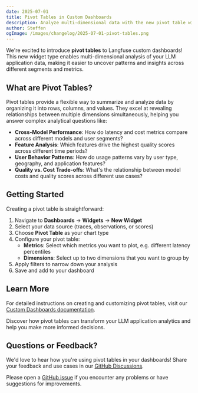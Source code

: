 ```yaml
---
date: 2025-07-01
title: Pivot Tables in Custom Dashboards
description: Analyze multi-dimensional data with the new pivot table widget in Langfuse custom dashboards.
author: Steffen
ogImage: /images/changelog/2025-07-01-pivot-tables.png
---
```



<ChangelogHeader />

We're excited to introduce **pivot tables** to Langfuse custom dashboards!
This new widget type enables multi-dimensional analysis of your LLM application data, making it easier to uncover patterns and insights across different segments and metrics.

## What are Pivot Tables?

Pivot tables provide a flexible way to summarize and analyze data by organizing it into rows, columns, and values.
They excel at revealing relationships between multiple dimensions simultaneously, helping you answer complex analytical questions like:

- **Cross-Model Performance**: How do latency and cost metrics compare across different models and user segments?
- **Feature Analysis**: Which features drive the highest quality scores across different time periods?
- **User Behavior Patterns**: How do usage patterns vary by user type, geography, and application features?
- **Quality vs. Cost Trade-offs**: What's the relationship between model costs and quality scores across different use cases?

## Getting Started

Creating a pivot table is straightforward:

1. Navigate to **Dashboards** → **Widgets** → **New Widget**
2. Select your data source (traces, observations, or scores)
3. Choose **Pivot Table** as your chart type
4. Configure your pivot table:
   - **Metrics**: Select which metrics you want to plot, e.g. different latency percentiles
   - **Dimensions**: Select up to two dimensions that you want to group by
5. Apply filters to narrow down your analysis
6. Save and add to your dashboard

## Learn More

For detailed instructions on creating and customizing pivot tables, visit our [Custom Dashboards documentation](/docs/analytics/custom-dashboards).

Discover how pivot tables can transform your LLM application analytics and help you make more informed decisions.

## Questions or Feedback?

We'd love to hear how you're using pivot tables in your dashboards!
Share your feedback and use cases in our [GitHub Discussions](https://github.com/orgs/langfuse/discussions/1011).

Please open a [GitHub issue](/issues) if you encounter any problems or have suggestions for improvements.
